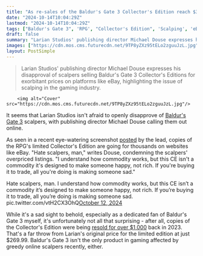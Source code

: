 ```yaml
---
title: "As re-sales of the Baldur's Gate 3 Collector's Edition reach $3,000, one dev condemns scalpers: 'It's designed to make someone happy, not rich'"
date: "2024-10-14T10:04:29Z"
lastmod: "2024-10-14T10:04:29Z"
tags: ["Baldur's Gate 3", 'RPG', "Collector's Edition", 'Scalping', 'eBay', 'PS5 Pro', '30th Anniversary Bundle', 'Gaming Industry']
draft: false
summary: "Larian Studios' publishing director Michael Douse expresses his disapproval of scalpers selling Baldur's Gate 3 Collector's Editions for exorbitant prices on platforms like eBay, highlighting the issue of scalping in the gaming industry."
images: ["https://cdn.mos.cms.futurecdn.net/9TP8yZXz95tELo2zguuJzL.jpg"]
layout: PostSimple
---
```

> Larian Studios' publishing director Michael Douse expresses his disapproval of scalpers selling Baldur's Gate 3 Collector's Editions for exorbitant prices on platforms like eBay, highlighting the issue of scalping in the gaming industry.


        <img alt="Cover" src="https://cdn.mos.cms.futurecdn.net/9TP8yZXz95tELo2zguuJzL.jpg"/>
        
It seems that Larian Studios isn't afraid to openly disapprove of [<u>Baldur's Gate 3</u>](https://www.gamesradar.com/baldurs-gate-3-guide/) scalpers, with publishing director Michael Douse calling them out online.

As seen in a recent eye-watering screenshot [<u>posted</u>](https://x.com/Cromwelp/status/1845053997410914579) by the lead, copies of the RPG's limited Collector's Edition are going for thousands on websites like eBay. "Hate scalpers, man," writes Douse, condemning the scalpers' overpriced listings. "I understand how commodity works, but this CE isn't a commodity it's designed to make someone happy, not rich. If you're buying it to trade, all you're doing is making someone sad."

Hate scalpers, man. I understand how commodity works, but this CE isn’t a commodity it’s designed to make someone happy, not rich. If you’re buying it to trade, all you’re doing is making someone sad. pic.twitter.com/vtH2CX3OhQ[October 12, 2024](https://twitter.com/Cromwelp/status/1845053997410914579)

While it's a sad sight to behold, especially as a dedicated fan of Baldur's Gate 3 myself, it's unfortunately not all that surprising - after all, copies of the Collector's Edition were being [resold for over $1,000](https://www.gamesradar.com/baldurs-gate-3-collectors-editions-are-being-resold-for-over-dollar1000/) back in 2023. That's a far throw from Larian's original price for the limited edition at just $269.99. Baldur's Gate 3 isn't the only product in gaming affected by greedy online scalpers recently, either.
